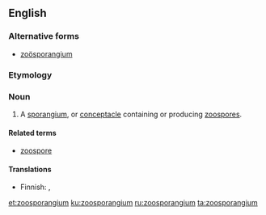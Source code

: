 ==English==
===Alternative forms===
* [[zoösporangium]]
===Etymology===
{{prefix|zoo|sporangium|lang=en}}

===Noun===
{{en-noun|zoosporangia}}

# {{context|botany|lang=en}} A [[sporangium]], or [[conceptacle]] containing or producing [[zoospore]]s.

====Related terms====
*[[zoospore]]

====Translations====
{{trans-top|a sporangium, or conceptacle containing or producing zoospores}}
*Finnish: {{t|fi|parveiluitiöpesäke}}, {{t|fi|zoosporangio}}
{{trans-mid}}
{{trans-bottom}}

[[et:zoosporangium]]
[[ku:zoosporangium]]
[[ru:zoosporangium]]
[[ta:zoosporangium]]